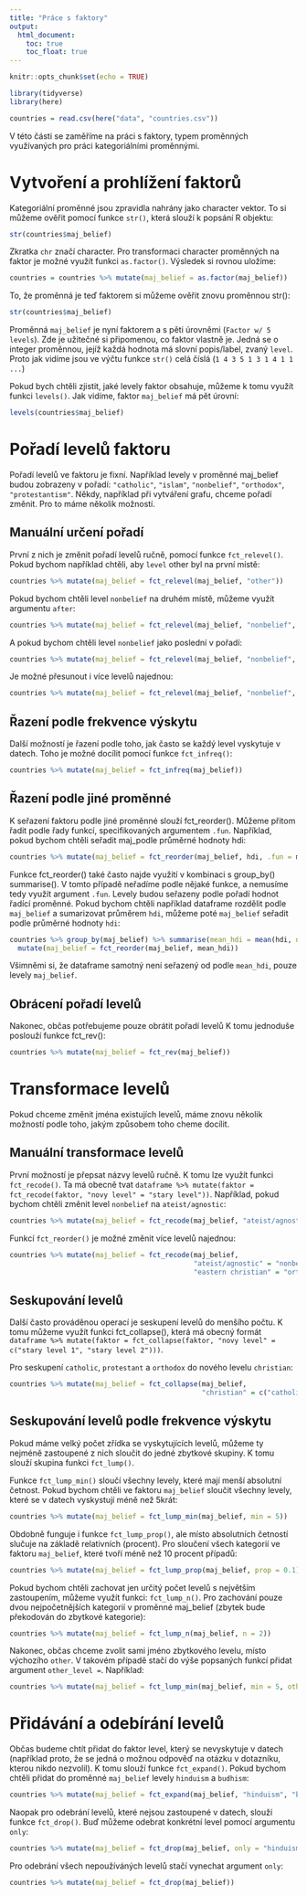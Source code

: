 ```yaml
---
title: "Práce s faktory"
output:
  html_document:
    toc: true
    toc_float: true
---
```


```r
knitr::opts_chunk$set(echo = TRUE)

library(tidyverse)
library(here)

countries = read.csv(here("data", "countries.csv"))
```

V této části se zaměříme na práci s faktory, typem proměnných využívaných pro práci kategoriálními proměnnými.

# Vytvoření a prohlížení faktorů

Kategoriální proměnné jsou zpravidla nahrány jako character vektor.
To si můžeme ověřit pomocí funkce `str()`, která slouží k popsání R objektu:

```r
str(countries$maj_belief)
```

Zkratka `chr` značí character.
Pro transformaci character proměnných na faktor je možné využít funkci `as.factor()`. Výsledek si rovnou uložíme:

```r
countries = countries %>% mutate(maj_belief = as.factor(maj_belief))
```

To, že proměnná je teď faktorem si můžeme ověřit znovu proměnnou str():

```r
str(countries$maj_belief)
```

Proměnná `maj_belief` je nyní faktorem a s pěti úrovněmi (`Factor w/ 5 levels`).
Zde je užitečné si připomenou, co faktor vlastně je.
Jedná se o integer proměnnou, jejíž každá hodnota má slovní popis/label, zvaný `level`.
Proto jak vidíme jsou ve výčtu funkce `str()` celá číslá (`1 4 3 5 1 3 1 4 1 1 ...`)

Pokud bych chtěli zjistit, jaké levely faktor obsahuje, můžeme k tomu využít funkci `levels()`.
Jak vidíme, faktor `maj_belief` má pět úrovní:

```r
levels(countries$maj_belief)
```

# Pořadí levelů faktoru

Pořadí levelů ve faktoru je fixní.
Například levely v proměnné maj_belief budou zobrazeny v pořadí: `"catholic"`, `"islam"`, `"nonbelief"`, `"orthodox"`, `"protestantism"`.
Někdy, například při vytváření grafu, chceme pořadí změnit.
Pro to máme několik možností.

## Manuální určení pořadí

První z nich je změnit pořadí levelů ručně, pomocí funkce `fct_relevel()`.
Pokud bychom například chtěli, aby `level` other byl na první místě:

```r
countries %>% mutate(maj_belief = fct_relevel(maj_belief, "other"))
```

Pokud bychom chtěli level `nonbelief` na druhém místě, můžeme využít argumentu `after`:

```r
countries %>% mutate(maj_belief = fct_relevel(maj_belief, "nonbelief", after = 2))
```

A pokud bychom chtěli level `nonbelief` jako poslední v pořadí:

```r
countries %>% mutate(maj_belief = fct_relevel(maj_belief, "nonbelief", after = Inf))
```

Je možné přesunout i více levelů najednou:

```r
countries %>% mutate(maj_belief = fct_relevel(maj_belief, "nonbelief", "Islam"))
```

## Řazení podle frekvence výskytu

Další možností je řazení podle toho, jak často se každý level vyskytuje v datech.
Toho je možné docílit pomocí funkce `fct_infreq()`:

```r
countries %>% mutate(maj_belief = fct_infreq(maj_belief))
```

## Řazení podle jiné proměnné

K seřazení faktoru podle jiné proměnné slouží fct_reorder().
Můžeme přitom řadit podle řady funkcí, specifikovaných argumentem `.fun`.
Například, pokud bychom chtěli seřadit maj_podle průměrné hodnoty hdi:

```r
countries %>% mutate(maj_belief = fct_reorder(maj_belief, hdi, .fun = mean))
```

Funkce fct_reorder() také často najde využití v kombinaci s group_by() summarise().
V tomto případě neřadíme podle nějaké funkce, a nemusíme tedy využít argument `.fun`.
Levely budou seřazeny podle pořadí hodnot řadící proměnné.
Pokud bychom chtěli například dataframe rozdělit podle `maj_belief` a sumarizovat průměrem `hdi`,
můžeme poté `maj_belief` seřadit podle průměrné hodnoty `hdi`:

```r
countries %>% group_by(maj_belief) %>% summarise(mean_hdi = mean(hdi, na.rm = TRUE)) %>% 
  mutate(maj_belief = fct_reorder(maj_belief, mean_hdi))
```

Všimněmi si, že dataframe samotný není seřazený od podle `mean_hdi`, pouze levely `maj_belief`.

## Obrácení pořadí levelů

Nakonec, občas potřebujeme pouze obrátit pořadí levelů
K tomu jednoduše poslouží funkce fct_rev():

```r
countries %>% mutate(maj_belief = fct_rev(maj_belief))
```

# Transformace levelů

Pokud chceme změnit jména existujích levelů, máme znovu několik možností podle toho, jakým způsobem toho cheme docílit.

## Manuální transformace levelů

První možností je přepsat názvy levelů ručně.
K tomu lze využít funkci `fct_recode()`.
Ta má obecně tvat `dataframe %>% mutate(faktor = fct_recode(faktor, "novy level" = "stary level"))`.
Například, pokud bychom chtěli změnit level `nonbelief` na `ateist/agnostic`:

```r
countries %>% mutate(maj_belief = fct_recode(maj_belief, "ateist/agnostic" = "nonbelief"))
```

Funkcí `fct_reorder()` je možné změnit více levelů najednou:

```r
countries %>% mutate(maj_belief = fct_recode(maj_belief,
                                             "ateist/agnostic" = "nonbelief",
                                             "eastern christian" = "orthodox"))
```

## Seskupování levelů

Další často prováděnou operací je seskupení levelů do menšího počtu.
K tomu můžeme využít funkci fct_collapse(), která má obecný formát `dataframe %>% mutate(faktor = fct_collapse(faktor, "novy level" = c("stary level 1", "stary level 2")))`.

Pro seskupení `catholic`, `protestant` a `orthodox` do nového levelu `christian`:

```r
countries %>% mutate(maj_belief = fct_collapse(maj_belief,
                                               "christian" = c("catholic", "protestantism", "orthodox")))
```

## Seskupování levelů podle frekvence výskytu

Pokud máme velký počet zřídka se vyskytujících levelů, můžeme ty nejméně zastoupené z nich sloučit do jedné zbytkové skupiny.
K tomu slouží skupina funkci `fct_lump()`.

Funkce `fct_lump_min()` sloučí všechny levely, které mají menší absolutní četnost.
Pokud bychom chtěli ve faktoru `maj_belief` sloučit všechny levely, které se v datech vyskystují méně než 5krát:

```r
countries %>% mutate(maj_belief = fct_lump_min(maj_belief, min = 5))
```

Obdobně funguje i funkce `fct_lump_prop()`, ale místo absolutních četností slučuje na základě relativních (procent).
Pro sloučení všech kategorií ve faktoru `maj_belief`, které tvoří méně než 10 procent případů:

```r
countries %>% mutate(maj_belief = fct_lump_prop(maj_belief, prop = 0.1))
```

Pokud bychom chtěli zachovat jen určitý počet levelů s největším zastoupením, můžeme využít funkci:
`fct_lump_n()`.
Pro zachování pouze dvou nejpočetnějších kategorií v proměnné maj_belief (zbytek bude překodován do zbytkové kategorie):

```r
countries %>% mutate(maj_belief = fct_lump_n(maj_belief, n = 2))
```

Nakonec, občas chceme zvolit sami jméno zbytkového levelu, místo výchozího `other`.
V takovém případě stačí do výše popsaných funkcí přidat argument `other_level =`. 
Například:

```r
countries %>% mutate(maj_belief = fct_lump_min(maj_belief, min = 5, other_level = "Jiné"))
```

# Přidávání a odebírání levelů

Občas budeme chtít přidat do faktor level, který se nevyskytuje v datech (například proto, že se jedná o možnou odpověď na otázku v dotazníku, kterou nikdo nezvolil).
K tomu slouží funkce `fct_expand()`.
Pokud bychom chtěli přidat do proměnné `maj_belief` levely `hinduism` a `budhism`:

```r
countries %>% mutate(maj_belief = fct_expand(maj_belief, "hinduism", "budhism"))
```

Naopak pro odebrání levelů, které nejsou zastoupené v datech, slouží funkce `fct_drop()`.
Buď můžeme odebrat konkrétní level pomocí argumentu `only`:

```r
countries %>% mutate(maj_belief = fct_drop(maj_belief, only = "hinduism"))
```

Pro odebrání všech nepoužíváných levelů stačí vynechat argument `only`:

```r
countries %>% mutate(maj_belief = fct_drop(maj_belief))
```